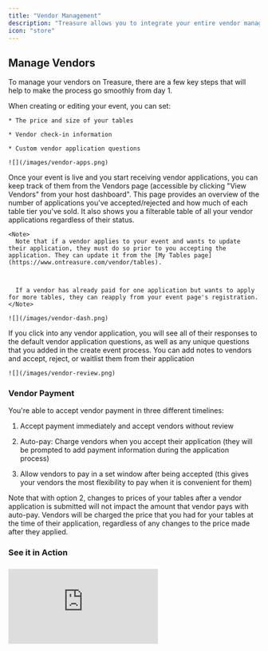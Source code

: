 ```yaml
---
title: "Vendor Management"
description: "Treasure allows you to integrate your entire vendor management process directly into your event page, starting from when you first create your event. "
icon: "store"
---
```


## Manage Vendors

To manage your vendors on Treasure, there are a few key steps that will help to make the process go smoothly from day 1.

<Steps>
  <Step title="Set Your Table and Application Information">
    When creating or editing your event, you can set:&#x20;

    * The price and size of your tables

    * Vendor check-in information

    * Custom vendor application questions

    ![](/images/vendor-apps.png)
  </Step>

  <Step title="Track Vendors on Your Vendors Page">
    Once your event is live and you start receiving vendor applications, you can keep track of them from the Vendors page (accessible by clicking "View Vendors" from your host dashboard". This page provides an overview of the number of applications you've accepted/rejected and how much of each table tier you've sold. It also shows you a filterable table of all your vendor applications regardless of their status.

    <Note>
      Note that if a vendor applies to your event and wants to update their application, they must do so prior to you accepting the application. They can update it from the [My Tables page](https://www.ontreasure.com/vendor/tables).



      If a vendor has already paid for one application but wants to apply for more tables, they can reapply from your event page's registration.
    </Note>

    ![](/images/vendor-dash.png)
  </Step>

  <Step title="Review Vendor Applications">
    If you click into any vendor application, you will see all of their responses to the default vendor application questions, as well as any unique questions that you added in the create event process. You can add notes to vendors and accept, reject, or waitlist them from their application

    ![](/images/vendor-review.png)
  </Step>
</Steps>

### Vendor Payment

You're able to accept vendor payment in three different timelines:

1. Accept payment immediately and accept vendors without review

2. Auto-pay: Charge vendors when you accept their application (they will be prompted to add payment information during the application process)

3. Allow vendors to pay in a set window after being accepted (this gives your vendors the most flexibility to pay when it is convenient for them)

<Tip>
  Note that with option 2, changes to prices of your tables after a vendor application is submitted will not impact the amount that vendor pays with auto-pay. Vendors will be charged the price that you had for your tables at the time of their application, regardless of any changes to the price made after they applied.
</Tip>

### See it in Action

###

<iframe
  style={{
width: '100%',
aspectRatio: '16/9',
maxWidth: '560px'
}}
  src="https://www.youtube.com/embed/c-XxJ-EopvM?si=JXz3Y5xUlr4vPzuS"
  title="YouTube video player"
  frameborder="0"
  allow="accelerometer; autoplay; clipboard-write; encrypted-media; gyroscope; picture-in-picture; web-share"
  referrerpolicy="strict-origin-when-cross-origin"
  allowfullscreen
/>

### Temporary Vendors and "Mark as Paid"

For your vendors that don't want to use Treasure at all, we offer a solution in the form of temporary vendors.&#x20;

* Temporary vendors are created by you, and can be treated like any other vendor once they are set up in your event

  * They can be assigned to specific tables on your venue map

  * You can designate the exact type of tables they purchased

  * They **will not** be able to update their own information such as additional social links&#x20;

    ![](/images/temp-vendors.png)

Vendors that are comfortable applying with their information on Treasure but have arranged for an alternative form of payment with you can be "Mark as Paid" from the vendor dashboard once they are accepted.&#x20;

* Vendors that are mark as paid (and temporary vendors) will not impact your total sales numbers on Treasure at all

![](/images/vendorappflat.png)